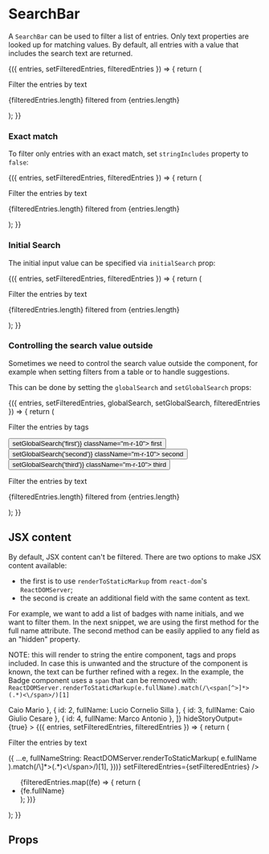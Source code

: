 



<Meta title="Components/SearchBar" component={SearchBar} />

# SearchBar

A `SearchBar` can be used to filter a list of entries.
Only text properties are looked up for matching values.
By default, all entries with a value that includes the search text are returned.

<Canvas>
    <Story name="Default">
        <SearchBarStoryWrapper
            entries={[
                { id: 1, name: 'first entry' },
                { id: 2, name: 'second entry' },
                { id: 3, name: 'third entry' },
            ]}
        >
            {({ entries, setFilteredEntries, filteredEntries }) => {
                return (
                    <div>
                        <p>Filter the entries by text</p>
                        <SearchBar entries={entries} setFilteredEntries={setFilteredEntries} />
                        <p>
                            {filteredEntries.length} filtered from {entries.length}
                        </p>
                    </div>
                );
            }}
        </SearchBarStoryWrapper>
    </Story>
</Canvas>

### Exact match

To filter only entries with an exact match, set `stringIncludes` property to `false`:

<Canvas>
    <Story name="Exact Match">
        <SearchBarStoryWrapper
            entries={[
                { id: 1, name: 'first entry', group: 'group 1' },
                { id: 2, name: 'second entry', group: 'group 2' },
                { id: 3, name: 'third entry', group: 'group 1' },
            ]}
        >
            {({ entries, setFilteredEntries, filteredEntries }) => {
                return (
                    <div>
                        <p>Filter the entries by text</p>
                        <SearchBar
                            entries={entries}
                            setFilteredEntries={setFilteredEntries}
                            stringIncludes={false}
                        />
                        <p>
                            {filteredEntries.length} filtered from {entries.length}
                        </p>
                    </div>
                );
            }}
        </SearchBarStoryWrapper>
    </Story>
</Canvas>

### Initial Search

The initial input value can be specified via `initialSearch` prop:

<Canvas>
    <Story name="Initial value">
        <SearchBarStoryWrapper
            entries={[
                { id: 1, name: 'first entry', group: 'group 1' },
                { id: 2, name: 'second entry', group: 'group 2' },
                { id: 3, name: 'third entry', group: 'group 1' },
            ]}
        >
            {({ entries, setFilteredEntries, filteredEntries }) => {
                return (
                    <div>
                        <p>Filter the entries by text</p>
                        <SearchBar
                            entries={entries}
                            setFilteredEntries={setFilteredEntries}
                            initialSearch="second"
                        />
                        <p>
                            {filteredEntries.length} filtered from {entries.length}
                        </p>
                    </div>
                );
            }}
        </SearchBarStoryWrapper>
    </Story>
</Canvas>

### Controlling the search value outside

Sometimes we need to control the search value outside the component, for example when
setting filters from a table or to handle suggestions.

This can be done by setting the `globalSearch` and `setGlobalSearch` props:

<Canvas>
    <Story name="Outside state">
        <SearchBarStoryWrapper
            entries={[
                { id: 1, name: 'first entry', group: 'group 1' },
                { id: 2, name: 'second entry', group: 'group 2' },
                { id: 3, name: 'third entry', group: 'group 1' },
            ]}
            withGlobalSearch={true}
        >
            {({ entries, setFilteredEntries, globalSearch, setGlobalSearch, filteredEntries }) => {
                return (
                    <div>
                        <p>Filter the entries by tags</p>
                        <div>
                            <button onClick={() => setGlobalSearch('first')} className="m-r-10">
                                first
                            </button>
                            <button onClick={() => setGlobalSearch('second')} className="m-r-10">
                                second
                            </button>
                            <button onClick={() => setGlobalSearch('third')} className="m-r-10">
                                third
                            </button>
                        </div>
                        <p>Filter the entries by text</p>
                        <SearchBar
                            entries={entries}
                            setFilteredEntries={setFilteredEntries}
                            globalSearch={globalSearch}
                            setGlobalSearch={setGlobalSearch}
                        />
                        <p>
                            {filteredEntries.length} filtered from {entries.length}
                        </p>
                    </div>
                );
            }}
        </SearchBarStoryWrapper>
    </Story>
</Canvas>

## JSX content

By default, JSX content can't be filtered.
There are two options to make JSX content available:

-   the first is to use `renderToStaticMarkup` from `react-dom`'s `ReactDOMServer`;
-   the second is create an additional field with the same content as text.

For example, we want to add a list of badges with name initials, and we want to filter them.
In the next snippet, we are using the first method for the full name attribute.
The second method can be easily applied to any field as an "hidden" property.

NOTE: this will render to string the entire component, tags and props included.
In case this is unwanted and the structure of the component is known, the text can be
further refined with a regex.
In the example, the Badge component uses a `span` that can be removed with:
`ReactDOMServer.renderToStaticMarkup(e.fullName).match(/\<span[^>]*>(.*)<\/span>/)[1]`

<Canvas>
    <Story name="JSX content">
        <SearchBarStoryWrapper
            entries={[
                { id: 1, fullName: <Badge>Caio Mario</Badge> },
                { id: 2, fullName: <Badge>Lucio Cornelio Silla</Badge> },
                { id: 3, fullName: <Badge>Caio Giulio Cesare</Badge> },
                { id: 4, fullName: <Badge>Marco Antonio</Badge> },
            ]}
            hideStoryOutput={true}
        >
            {({ entries, setFilteredEntries, filteredEntries }) => {
                return (
                    <div>
                        <p>Filter the entries by text</p>
                        <SearchBar
                            entries={entries.map((e) => ({
                                ...e,
                                fullNameString: ReactDOMServer.renderToStaticMarkup(
                                    e.fullName
                                ).match(/\<span[^>]*>(.*)<\/span>/)[1],
                            }))}
                            setFilteredEntries={setFilteredEntries}
                        />
                        <ul>
                            {filteredEntries.map((fe) => {
                                return (
                                    <li key={fe.id} id={fe.id}>
                                        {fe.fullName}
                                    </li>
                                );
                            })}
                        </ul>
                    </div>
                );
            }}
        </SearchBarStoryWrapper>
    </Story>
</Canvas>

## Props

<ArgsTable of={SearchBar} />
